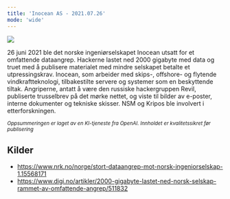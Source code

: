 ```yaml
---
title: 'Inocean AS - 2021.07.26'
mode: 'wide'
---
```


<Frame>
<img src="/images/inocean.jpg" />
</Frame>

26 juni 2021 ble det norske ingeniørselskapet Inocean utsatt for et omfattende dataangrep. Hackerne lastet ned 2000 gigabyte med data og truet med å publisere materialet med mindre selskapet betalte et utpressingskrav. Inocean, som arbeider med skips-, offshore- og flytende vindkraftteknologi, tilbakestilte servere og systemer som en beskyttende tiltak. Angriperne, antatt å være den russiske hackergruppen Revil, publiserte trusselbrev på det mørke nettet, og viste til bilder av e-poster, interne dokumenter og tekniske skisser. NSM og Kripos ble involvert i etterforskningen.

<sup><i>Oppsummeringen er laget av en KI-tjeneste fra OpenAI. Innholdet er kvalitetssikret før publisering</i></sup>

## Kilder
- https://www.nrk.no/norge/stort-dataangrep-mot-norsk-ingeniorselskap-1.15568171
- https://www.digi.no/artikler/2000-gigabyte-lastet-ned-norsk-selskap-rammet-av-omfattende-angrep/511832
